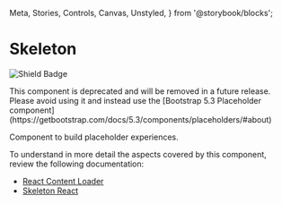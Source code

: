   Meta,
  Stories,
  Controls,
  Canvas,
  Unstyled,
} from '@storybook/blocks';


<Meta of={DSkeletonStories} />

# Skeleton

![Shield Badge](https://img.shields.io/badge/Abstraction%20Component-4848b7)

<Unstyled>
  <DAlert theme="danger">
    <span>This component is deprecated and will be removed in a future release.
    Please avoid using it and instead use the [Bootstrap 5.3 Placeholder component](https://getbootstrap.com/docs/5.3/components/placeholders/#about)</span>
  </DAlert>
</Unstyled>

Component to build placeholder experiences.

To understand in more detail the aspects covered by this component, review the following documentation:

+ [React Content Loader](https://github.com/danilowoz/react-content-loader)
+ [Skeleton React](https://skeletonreact.com/)

<Canvas of={DSkeletonStories.Default} />
<Controls of={DSkeletonStories.Default} />
<Stories />
